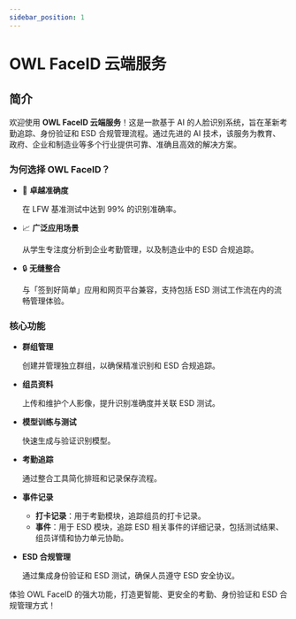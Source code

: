 ```yaml
---
sidebar_position: 1
---
```


# OWL FaceID 云端服务

## 简介

欢迎使用 **OWL FaceID 云端服务**！这是一款基于 AI 的人脸识别系统，旨在革新考勤追踪、身份验证和 ESD 合规管理流程。通过先进的 AI 技术，该服务为教育、政府、企业和制造业等多个行业提供可靠、准确且高效的解决方案。

### 为何选择 OWL FaceID？

- :dart: **卓越准确度**

  在 LFW 基准测试中达到 99% 的识别准确率。

- :chart_with_upwards_trend: **广泛应用场景**

  从学生专注度分析到企业考勤管理，以及制造业中的 ESD 合规追踪。

- :lock: **无缝整合**

  与「签到好简单」应用和网页平台兼容，支持包括 ESD 测试工作流在内的流畅管理体验。

### 核心功能

- **群组管理**

  创建并管理独立群组，以确保精准识别和 ESD 合规追踪。

- **组员资料**

  上传和维护个人影像，提升识别准确度并关联 ESD 测试。

- **模型训练与测试**

  快速生成与验证识别模型。

- **考勤追踪**

  通过整合工具简化排班和记录保存流程。

- **事件记录**

  - **打卡记录**：用于考勤模块，追踪组员的打卡记录。
  - **事件**：用于 ESD 模块，追踪 ESD 相关事件的详细记录，包括测试结果、组员详情和协力单元协助。

- **ESD 合规管理**

  通过集成身份验证和 ESD 测试，确保人员遵守 ESD 安全协议。

体验 OWL FaceID 的强大功能，打造更智能、更安全的考勤、身份验证和 ESD 合规管理方式！
